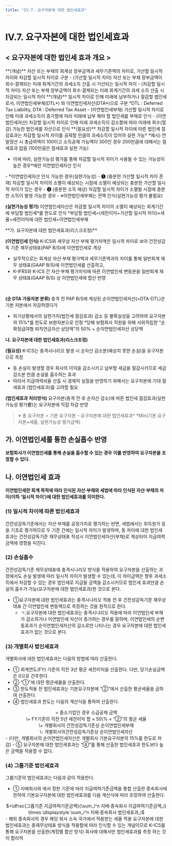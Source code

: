 ```yaml
---
title: "IV.7. 요구자본에 대한 법인세효과"
---
```




# IV.7. 요구자본에 대한 법인세효과

## < 요구자본에 대한 법인세 효과 개요 >

<Accordion multiple activeIndex={[0,1,2,3]}>
<AccordionTab header="1. 일시적 차이의 개념">
**(개념)** 자산 또는 부채의 회계상 장부금액과 세무기준액의 차이로, 가산할 일시적 차이와 차감할 일시적 차이로 구분
- (가산할 일시적 차이) 자산 또는 부채 장부금액이 회수·결제되는 미래 회계기간의 과세소득 산출 시 가산되는 일시적 차이
- (차감할 일시적 차이) 자산 또는 부채 장부금액이 회수·결제되는 미래 회계기간의 과세 소득 산출 시 차감되는 일시적 차이

<Card subTitle = "가산할 일시적 차이 발생 구조(회계상 ①부채평가감소 또는 ②자산평가증가)">
<CenterImg src ="/kics/470_1.png" />
</Card>


<Card subTitle = "차감할 일시적 차이 발생 구조 (회계상 ③부채평가증가 또는 ④자산평가감소)">
<CenterImg src ="/kics/470_2.png" />
</Card>


<Card subTitle = "일시적 차이의 발생 및 소멸 요약">
<CenterImg src ="/kics/470_3.png" />
</Card>

</AccordionTab>
<AccordionTab header="2. 이연법인세의 개념">
**(개념)** 일시적 차이로 인해 미래에 납부하거나 절감할 법인세로서, 이연법인세부채(DTL*) 와 이연법인세자산(DTA*)으로 구분
<SubText> *DTL : Deferred Tax Liability, DTA : Deferred Tax Asset</SubText>
- (이연법인세부채) 가산할 일시적 차이로 인해 미래 과세소득이 증가함에 따라 미래에 납부 해야 할 법인세를 부채로 인식
- (이연법인세자산) 차감할 일시적 차이로 인해 미래 과세소득이 감소함에 따라 미래에 회수(절감) 가능한 법인세를 자산으로 인식

<Card subTitle = " 이연법인세부채(DTL) 인식 사례">
<CenterImg src ="/kics/470_4.png" />
</Card>

<Card subTitle = " 이연법인세자산(DTA) 인식 사례">
<CenterImg src ="/kics/470_5.png" />
</Card>

</AccordionTab>
<AccordionTab header="3. 이연법인세자산에 대한 실현가능성 평가">
**(필요성)** 차감할 일시적 차이에 따른 법인세 절감효과는 차감할 일시적 차이를 공제할 만큼의 과세소득이 있어야 실현 가능*
<SubText> *예시) 연말정산 시 총급여액이 100이고 소득공제 가능액이 300인 경우 200만큼에 대해서는 절세효과 없음 (100만큼은 절세효과 실현 가능)</SubText>

- 이에 따라, 실현가능성 평가를 통해 차감할 일시적 차이가 사용될 수 있는 가능성이 높은 경우*에만 이연법인세자산 인식
<SubText>
- *이연법인세자산 인식 가능한 경우(실현가능성)
- ❶ (충분한 가산할 일시적 차이 존재) 차감할 일시적 차이의 소멸이 예상되는 시점에 소멸이 예상되는 충분한 가산할 일시적 차이가 있는 경우
- ❷ (충분한 소득 예상) 차감할 일시적 차이가 소멸될 시점에 충분한 소득이 발생 가능한 경우
- ※이연법인세부채는 전액 인식(실현가능성 평가 불필요)
</SubText>
<br/>

**(실현가능성 평가)** 이연법인세자산은 차감할 일시적 차이의 소멸이 예상되는 회계기간에 부담할 법인세*를 한도로 인식
<SubText> *부담할 법인세=(세전이익+가산할 일시적 차이)×세율=세전이익에 대한 법인세+이연법인세부채 </SubText>

<Card subTitle = "이연법인세자산 실현가능성 평가 도해">
<CenterImg src ="/kics/470_6.png" />
</Card>

</AccordionTab>
<AccordionTab header="4. K-ICS상 법인세효과의 유형 및 인식">
**가. 요구자본에 대한 법인세효과(리스크조정)**

**(이연법인세 인식)** K-ICS와 세무상 자산·부채 평가차액은 일시적 차이로 보아 건전성감독 기준 재무상태표(PAP B/S)에 이연법인세로 계상
- 실무적으로는 회계상 자산·부채 평가액과 세무기준액과의 차이를 통해 일반회계 재무 상태표(GAAP B/S)에 이연법인세를 산출하고,
- K-IFRS와 K-ICS 간 자산·부채 평가차익에 따른 이연법인세 변동분을 일반회계 재무 상태표(GAAP B/S) 상 이연법인세에 합산 반영
<Card subTitle = "자산·부채 평가차액에 따른 법인세효과(이연법인세) 인식">
<CenterImg src ="/kics/470_7.png" />
</Card>
<br/>

**(순 DTA 가용자본 분류)** 충격 전 PAP B/S에 계상된 순이연법인세자산(=DTA-DTL)은 기본 자본에서 차감하였다가
- 위기상황에서의 실현가치(법인세 절감효과) 감소 등 불확실성을 고려하여 요구자본의 15%*를 한도로 보완자본으로 인정
<SubText> *당해 보험회사 직원을 위해 사외적립한 “순 확정급여형 퇴직연금자산 상당액”의 50% + 순이연법인세자산 상당액</SubText>

**나. 요구자본에 대한 법인세효과(리스크조정)**

**(필요성)** K-ICS는 충격시나리오 발생 시 순자산 감소분(예상치 못한 손실)을 요구자본으로 측정
- 동 손실이 발생할 경우 회사의 이익을 감소시키고 납부할 세금을 절감시키므로 세금 감소분 만큼 손실을 흡수하는 효과
- 따라서 지급여력비율 산출 시 경제적 실질을 반영하기 위해서는 요구자본에 기대 절세효과 (법인세효과)를 고려할 필요

**(법인세효과 처리방식)** 요구자본(충격 전·후 순자산 감소)에 따른 법인세 절감효과(실현 가능성 평가要)는 요구자본에 직접 차감 반영
> ※ 총 요구자본 = 기본 요구자본 – 요구자본에 대한 법인세효과*
> <SubText> *Min(기본 요구자본×세율, 실현가능성 평가금액)</SubText>

<Card subTitle = "K-ICS 가용자본 및 요구자본 법인세효과 도해">
<CenterImg src ="/kics/470_8.png" />
</Card>

</AccordionTab>
</Accordion>


## 가. 이연법인세를 통한 손실흡수 반영
**보험회사가 이연법인세를 통해 손실을 흡수할 수 있는 경우 이를 반영하여 요구자본을 조정할 수 있다.**

## 나. 이연법인세 효과
**이연법인세란 회계 목적에 따라 인식된 자산·부채와 세법에 따라 인식된 자산·부채의 차이(이하 ‘일시적 차이’)에 대한 법인세효과를 의미한다.**

### (1) 일시적 차이에 따른 법인세효과
건전성감독기준에서는 자산·부채를 공정가치로 평가하는 반면, 세법에서는 취득원가 등을 기초로 평가하므로 두 기준 간에는 일시적 차이가 발생하며, 동 차이에 대한 법인세 효과는 건전성감독기준 재무상태표 작성시 이연법인세자산(부채)로 계상되어 지급여력금액에 영향을 미친다.

### (2) 손실흡수
건전성감독기준 재무상태표에 충격시나리오 방식을 적용하여 요구자본을 산출하는 과정에서도 손실 발생에 따라 일시적 차이가 발생할 수 있는데, 이 차이금액은 향후 과세소득에서 차감할 수 있는 경우 법인세로 지급될 금액을 감소시키므로 법인세 효과만큼 손실의 흡수가 가능(요구자본에 대한 법인세효과)한 것으로 본다.

- ①요구자본에 대한 법인세효과는 충격시나리오 적용 전·후 건전성감독기준 재무상태표 간 이연법인세 변동액으로 측정하는 것을 원칙으로 한다.
  - ㄱ.요구자본에 대한 법인세효과는 충격시나리오 적용에 따라 이연법인세 부채가 감소하거나 이연법인세 자산이 증가하는 경우를 말하며, 이연법인세의 순변동효과가 순이연법인세자산의 감소로만 나타나는 경우 요구자본에 대한 법인세효과가 없는 것으로 본다.

### (3) 개별회사 법인세효과
개별회사에 대한 법인세효과는 다음의 방법에 따라 산출한다.

- ① 회계연도(FY) 기준의 직전 3년 평균 세전이익을 산출한다. 다만, 당기손실금액은 0으로 간주한다.
- ② “①”에 대한 평균세율을 산출한다.
- ③ 한도적용 전 법인세효과는 기본요구자본에 “②”에서 산출한 평균세율을 곱하여 산출한다.
- ④ 법인세효과 한도는 다음의 계산식을 통하여 산출한다.
<Math>
법인세효과 한도
<center>
= 중소기업인 경우 소급공제 금액<br/>
\+ FY기준의 직전 5년 세전이익 합 × 50\% × “②”의 평균 세율<br/>
\+ 개별회사의 건전성감독기준상 순이연법인세부채<br/>
\- 개별회사의건전성감독기준상 순이연법인세자산
</center>
<SCard>
- (다만, 개별회사의 순이연법인세자산은 개별회사 기본요구자본의 15%를 한도로 차감)
</SCard>
</Math>
- ⑤ 요구자본에 대한 법인세효과는 “④”를 통해 산출한 법인세효과 한도보다 높은 금액을 적용할 수 없다.

### (4) 그룹기준 법인세효과
그룹기준의 법인세효과는 다음과 같이 적용한다.

- ① 지배회사와 <OverlayDemo id="412_나"/>에서 정한 기준에 따라 지급여력기준금액을 통합 산출한 종속회사에 한하여 기본요구자본에 대한 법인세효과를 다음 계산식에 따라 조정하여 산출한다.

<Math>
그룹기준 법인세효과
<center>
$=\dfrac{그룹기준 지급여력기준금액}{\sum_i^n 지배·종속회사 지급여력기준금액_i} \times \displaystyle \sum_i^n 지배·종속회사 법인세효과_i$
</center>
<SCard>
- 해외 종속회사의 경우 해당 회사 소속 국가에서 적용받는 세율 적용
</SCard>
</Math>

<Accordion multiple activeIndex={[]}>
<AccordionTab header="계정별 합산방식을 통해 요구자본을 산출하는 종속회사만 법인세효과를 인정하는 이유">
요구자본에 대한 법인세효과는 총재무상태표 방식을 적용함에 따라 인식할 수 있는 개념이므로 K-ICS를 통해 요구자본을 산출한(계정별 합산 방식) 회사에 대해서만 법인세효과를 측정 하는 것이 합리적
</AccordionTab>
</Accordion>
